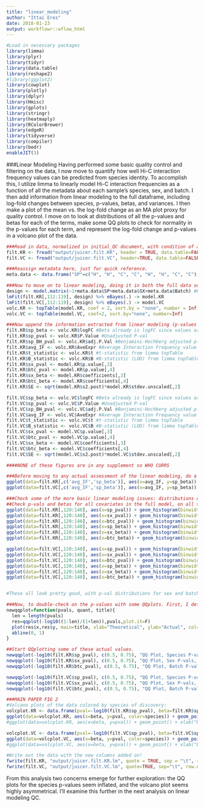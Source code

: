 ```yaml
---
title: "linear_modeling"
author: "Ittai Eres"
date: 2018-01-23
output: workflowr::wflow_html
---
```






```r
#Load in necessary packages
library(limma)
library(plyr)
library(tidyr)
library(data.table)
library(reshape2)
#library(ggplot2)
library(cowplot)
library(plotly)
library(dplyr)
library(Hmisc)
library(gplots)
library(stringr)
library(heatmaply)
library(RColorBrewer)
library(edgeR)
library(tidyverse)
library(compiler)
library(bedr)
enableJIT(3)
```

###Linear Modeling
Having performed some basic quality control and filtering on the data, I now move to quantify how well Hi-C interaction frequency values can be predicted from species identity. To accomplish this, I utilize limma to linearly model Hi-C interaction frequencies as a function of all the metadata about each sample's species, sex, and batch. I then add information from linear modeling to the full dataframe, including log-fold changes between species, p-values, betas, and variances. I then make a plot of the mean vs. the log-fold change as an MA plot proxy for quality control. I move on to look at distributions of all the p-values and betas for each of the terms, make some QQ plots to check for normality in the p-values for each term, and represent the log-fold change and p-values in a volcano plot of the data.
```r
###Read in data, normalized in initial_QC document, with condition of at least 2 individuals for discovery.
filt.KR <- fread("output/juicer.filt.KR", header = TRUE, data.table=FALSE, stringsAsFactors = FALSE, showProgress = FALSE)
filt.VC <- fread("output/juicer.filt.VC", header=TRUE, data.table=FALSE, stringsAsFactors=FALSE, showProgress = FALSE)

###Reassign metadata here, just for quick reference.
meta.data <- data.frame("SP"=c("H", "H", "C", "C", "H", "H", "C", "C"), "SX"=c("F", "M", "M", "F", "M", "F", "M", "F"), "Batch"=c(1, 1, 1, 1, 2, 2, 2, 2))

###Now to move on to linear modeling, doing it in both the full data set and the | 4 individuals condition. I utilize limma to make this quick, parllelizable, and simple. First make the model, then do the actual fitting, and finally do multiple testing adjustment with topTable.
design <- model.matrix(~1+meta.data$SP+meta.data$SX+meta.data$Batch) #Parameterize the linear model, with an intercept, and fixed effect terms for species, sex, and library prep batch. If you prefer to think in contrasts, my contrast is humans minus chimps. I prefer to think of one species as the baseline in the linear model, and in this case that's chimps (so chimps get a 0 for species, and humans get a 1).
lmFit(filt.KR[,112:119], design) %>% eBayes(.) -> model.KR
lmFit(filt.VC[,112:119], design) %>% eBayes(.) -> model.VC
volc.KR <- topTable(model.KR, coef = 2, sort.by = "none", number = Inf)
volc.VC <- topTable(model.VC, coef=2, sort.by="none", number=Inf)

###Now append the information extracted from linear modeling (p-values and betas for species, sex, and batch) to the 2 data frames:
filt.KR$sp_beta <- volc.KR$logFC #Beta already is logFC since values are log2(obs/exp) Hi-C reads.
filt.KR$sp_pval <- volc.KR$P.Value #Unadjusted P-val
filt.KR$sp_BH_pval <- volc.KR$adj.P.Val #Benjamini-Hochberg adjusted p-values
filt.KR$avg_IF <- volc.KR$AveExpr #Average Interaction Frequency value across all individuals. Useful later for a variety of plots.
filt.KR$t_statistic <- volc.KR$t #t-statistic from limma topTable
filt.KR$B_statistic <- volc.KR$B #B-statistic (LOD) from limma topTable
filt.KR$sx_pval <- model.KR$p.value[,3]
filt.KR$btc_pval <- model.KR$p.value[,4]
filt.KR$sx_beta <- model.KR$coefficients[,3]
filt.KR$btc_beta <- model.KR$coefficients[,4]
filt.KR$SE <- sqrt(model.KR$s2.post)*model.KR$stdev.unscaled[,2]

filt.VC$sp_beta <- volc.VC$logFC #Beta already is logFC since values are log2(obs/exp) Hi-C reads.
filt.VC$sp_pval <- volc.VC$P.Value #Unadjusted P-val
filt.VC$sp_BH_pval <- volc.VC$adj.P.Val #Benjamini-Hochberg adjusted p-values
filt.VC$avg_IF <- volc.VC$AveExpr #Average Interaction Frequency value across all individuals. Useful later for a variety of plots.
filt.VC$t_statistic <- volc.VC$t #t-statistic from limma topTable
filt.VC$B_statistic <- volc.VC$B #B-statistic (LOD) from limma topTable
filt.VC$sx_pval <- model.VC$p.value[,3]
filt.VC$btc_pval <- model.VC$p.value[,4]
filt.VC$sx_beta <- model.VC$coefficients[,3]
filt.VC$btc_beta <- model.VC$coefficients[,4]
filt.VC$SE <- sqrt(model.VC$s2.post)*model.VC$stdev.unscaled[,2]

####NONE of these figures are in any supplement so WHO CURRS

###Before moving to any actual assessment of the linear modeling, do a QC check by producing MA plots for both the full set and | 2 individuals. The MA plot here is the mean of Hi-C contact frequencies (avg_IF) on the x-axis, and the logFC (species beta, in this case) on the y-axis. What we are generally looking for is a fairly uniform cloud around 0 stretching across the x-axis.
ggplot(data=filt.KR[,c('avg_IF','sp_beta')], aes(x=avg_IF, y=sp_beta)) + geom_point() + xlab("Means of Hi-C Contact Frequencies") + ylab("Species Beta (log ratio H/C)") + ggtitle("MA Plot, KR Data") + coord_cartesian(xlim=c(-5, 500), ylim=c(-50, 50))
ggplot(data=filt.VC[,c('avg_IF','sp_beta')], aes(x=avg_IF, y=sp_beta)) + geom_point() + xlab("Means of Hi-C Contact Frequencies") + ylab("Species Beta (log ratio H/C)") + ggtitle("MA Plot, VC Data") + coord_cartesian(xlim=c(-5, 500), ylim=c(-50, 50))

###Check some of the more basic linear modeling issues: distributions of betas, p-vals, QQplot, volcano plot, etc.
##Check p-vals and betas for all covariates in the full model, on all the data.
ggplot(data=filt.KR[,120:140], aes(x=sp_pval)) + geom_histogram(binwidth=0.01) + ggtitle("P-vals for Species, KR") + xlab("P-value") + coord_cartesian(ylim=c(0, 1000))
ggplot(data=filt.KR[,120:140], aes(x=sx_pval)) + geom_histogram(binwidth=0.01) + ggtitle("P-vals for Sex, KR") + xlab("P-value") + coord_cartesian(ylim=c(0, 1000))
ggplot(data=filt.KR[,120:140], aes(x=btc_pval)) + geom_histogram(binwidth=0.01) + ggtitle("P-vals for Batch, KR") + xlab("P-value") + coord_cartesian(ylim=c(0, 1000))
ggplot(data=filt.KR[,120:140], aes(x=sp_beta)) + geom_histogram(binwidth=0.01) + ggtitle("Betas for Species, KR") + xlab("Beta")  + coord_cartesian(xlim=c(-4.5, 4.5), ylim=c(0, 200))
ggplot(data=filt.KR[,120:140], aes(x=sx_beta)) + geom_histogram(binwidth=0.01) + ggtitle("Betas for Sex, KR") + xlab("Beta")  + coord_cartesian(xlim=c(-4.5, 4.5), ylim=c(0, 200))
ggplot(data=filt.KR[,120:140], aes(x=btc_beta)) + geom_histogram(binwidth=0.01) + ggtitle("Betas for Batch, KR") + xlab("Beta")  + coord_cartesian(xlim=c(-4.5, 4.5), ylim=c(0, 200))

ggplot(data=filt.VC[,120:140], aes(x=sp_pval)) + geom_histogram(binwidth=0.01) + ggtitle("P-vals for Species, VC") + xlab("P-value") + coord_cartesian(ylim=c(0, 1500))
ggplot(data=filt.VC[,120:140], aes(x=sx_pval)) + geom_histogram(binwidth=0.01) + ggtitle("P-vals for Sex, VC") + xlab("P-value") + coord_cartesian(ylim=c(0, 1500))
ggplot(data=filt.VC[,120:140], aes(x=btc_pval)) + geom_histogram(binwidth=0.01) + ggtitle("P-vals for Batch, VC") + xlab("P-value") + coord_cartesian(ylim=c(0, 1500))
ggplot(data=filt.VC[,120:140], aes(x=sp_beta)) + geom_histogram(binwidth=0.01) + ggtitle("Betas for Species, VC") + xlab("Beta")  + coord_cartesian(xlim=c(-4.5, 4.5), ylim=c(0, 210))
ggplot(data=filt.VC[,120:140], aes(x=sx_beta)) + geom_histogram(binwidth=0.01) + ggtitle("Betas for Sex, VC") + xlab("Beta")  + coord_cartesian(xlim=c(-4.5, 4.5), ylim=c(0, 210))
ggplot(data=filt.VC[,120:140], aes(x=btc_beta)) + geom_histogram(binwidth=0.01) + ggtitle("Betas for Batch, VC") + xlab("Beta")  + coord_cartesian(xlim=c(-4.5, 4.5), ylim=c(0, 210))


#These all look pretty good, with p-val distributions for sex and batch being fairly uniform, and betas all around being fairly normally distributed. We see distinct enrichment for significant p-values for the species term, which is what we were hoping for! Also of note is the fact that the beta distribution for species looks wider than those for batch and sex, reassuring us that species is a driving factor in differential Hi-C contacts.

###Now, to double-check on the p-values with some QQplots. First, I define a function for creating a qqplot easily and coloring elements of the distribution in order to understand where most of the density on the plot is:
newqqplot=function(pvals, quant, title){  
  len = length(pvals)
  res=qqplot(-log10((1:len)/(1+len)),pvals,plot.it=F)
  plot(res$x,res$y, main=title, xlab="Theoretical", ylab="Actual", col=ifelse(res$y>as.numeric(quantile(res$y, quant[1])), ifelse(res$y>as.numeric(quantile(res$y, quant[2])), "red", "blue"), "black"))
  abline(0, 1)
}

##Start QQplotting some of these actual values.
newqqplot(-log10(filt.KR$sp_pval), c(0.5, 0.75), "QQ Plot, Species P-vals, KR Data")
newqqplot(-log10(filt.KR$sx_pval), c(0.5, 0.75), "QQ Plot, Sex P-vals, KR Data")
newqqplot(-log10(filt.KR$btc_pval), c(0.5, 0.75), "QQ Plot, Batch P-vals, KR Data")

newqqplot(-log10(filt.VC$sp_pval), c(0.5, 0.75), "QQ Plot, Species P-vals, VC Data")
newqqplot(-log10(filt.VC$sx_pval), c(0.5, 0.75), "QQ Plot, Sex P-vals, VC Data")
newqqplot(-log10(filt.VC$btc_pval), c(0.5, 0.75), "QQ Plot, Batch P-vals, VC Data")

###MAIN PAPER FIG 2
#Volcano plots of the data colored by species of discovery:
volcplot.KR <- data.frame(pval=-log10(filt.KR$sp_pval), beta=filt.KR$sp_beta, species=filt.KR$disc_species)
ggplot(data=volcplot.KR, aes(x=beta, y=pval, color=species)) + geom_point() + xlab("Log2 Fold Change in KR Contact Frequency") + ylab("P-values") + ggtitle("KR Contact Frequency Differences Colored by Species of Discovery") + coord_cartesian(xlim=c(-6, 6))
#ggplot(data=volcplot.KR, aes(x=beta, y=pval)) + geom_point() + xlab("Log2 Fold Change in Contact Frequency") + ylab("-log10 BH-corrected p-values") + ggtitle("Contact Frequency Differences, KR") + coord_cartesian(xlim=c(-6, 6))

volcplot.VC <- data.frame(pval=-log10(filt.VC$sp_pval), beta=filt.VC$sp_beta, species=filt.VC$disc_species)
ggplot(data=volcplot.VC, aes(x=beta, y=pval, color=species)) + geom_point() + xlab("Log2 Fold Change in VC Contact Frequency") + ylab("P-values") + ggtitle("VC Contact Frequency Differences Colored by Species of Discovery") + coord_cartesian(xlim=c(-6, 6))
#ggplot(data=volcplot.VC, aes(x=beta, y=pval)) + geom_point() + xlab("Log2 Fold Change in Contact Frequency") + ylab("-log10 BH-corrected p-values") + ggtitle("Contact Frequency Differences, VC") + coord_cartesian(xlim=c(-6, 6))

#Write out the data with the new columns added on!
fwrite(filt.KR, "output/juicer.filt.KR.lm", quote = TRUE, sep = "\t", row.names = FALSE, col.names = TRUE, na="NA", showProgress = FALSE)
fwrite(filt.VC, "output/juicer.filt.VC.lm", quote=TRUE, sep="\t", row.names=FALSE, col.names=TRUE, na="NA", showProgress=FALSE)
```
From this analysis two concerns emerge for further exploration: the QQ plots for the species p-values seem inflated, and the volcano plot seems highly asymmetrical. I'll examine this further in the next analysis on linear modeling QC.

